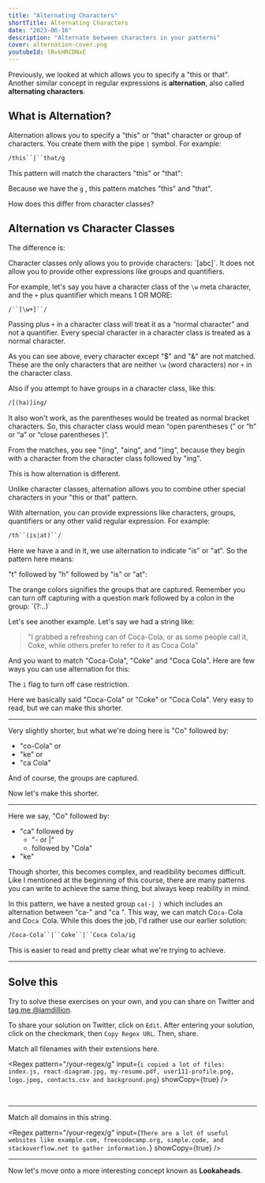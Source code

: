 ```yaml
---
title: "Alternating Characters"
shortTitle: Alternating Characters
date: "2023-06-16"
description: "Alternate between characters in your patterns"
cover: alternation-cover.png
youtubeId: lRvkHRCDNxE
---
```


Previously, we looked at <CourseLink path='character-class' label='character classes' /> which allows you to specify a "this or that". Another similar concept in regular expressions is **alternation**, also called **alternating characters**.

## What is Alternation?

Alternation allows you to specify a "this" or "that" character or group of characters. You create them with the pipe `|` symbol. For example:

```txt
/this``|``that/g
```

This pattern will match the characters "this" or "that":

<Regex pattern="/this|that/g" input="I love this but I do not love that" />

Because we have the `g` <CourseLink path='flags' label='flag' />, this pattern matches "this" and "that".

How does this differ from character classes?

## Alternation vs Character Classes

The difference is:

<Important>
  Character classes only allows you to provide characters: `[abc]`. It does not
  allow you to provide other expressions like groups and quantifiers.
</Important>

For example, let's say you have a character class of the `\w` meta character, and the `+` plus quantifier which means 1 OR MORE:

```txt
/``[\w+]``/
```

Passing plus `+` in a character class will treat it as a “normal character” and not a quantifier. Every special character in a character class is treated as a normal character.

<Regex pattern="/[\w+]/g" input="he likes to ping $&6...what is +ing" />

As you can see above, every character except "$" and "&" are not matched. These are the only characters that are neither `\w` (word characters) nor `+` in the character class.

Also if you attempt to have groups in a character class, like this:

```txt
/[(ha)]ing/
```

It also won't work, as the parentheses would be treated as normal bracket characters. So, this character class would mean “open parentheses (” or “h” or “a” or “close parentheses )”.

<Regex pattern="/[(ha)]ing/g" input="random characters: (ing, aing, )ing" />

From the matches, you see "(ing", "aing", and ")ing", because they begin with a character from the character class followed by "ing".

This is how alternation is different.

<Important>
  Unlike character classes, alternation allows you to combine other special
  characters in your "this or that" pattern.
</Important>

With alternation, you can provide expressions like characters, groups, quantifiers or any other valid regular expression. For example:

```txt
/th``(is|at)``/
```

Here we have a <CourseLink path='capturing-groups' label='group' /> and in it, we use alternation to indicate "is" or "at". So the pattern here means:

"t" followed by "h" followed by "is" or "at":

<Regex pattern="/th(is|at)/g" input="he said this, he didn't say that" />

<Info>
  The orange colors signifies the groups that are captured. Remember you can
  turn off capturing with a question mark followed by a colon in the group:
  `(?:..)`
</Info>

Let's see another example. Let's say we had a string like:

> "I grabbed a refreshing can of Coca-Cola, or as some people call it, Coke, while others prefer to refer to it as Coca Cola"

And you want to match "Coca-Cola", "Coke" and "Coca Cola". Here are few ways you can use alternation for this:

<Regex
  pattern="/Coca-Cola|Coke|Coca Cola/ig"
  input="I grabbed a refreshing can of Coca-Cola, or as some people call it, Coke, while others prefer to refer to it as Coca Cola"
/>

<Info>The `i` flag to turn off case restriction.</Info>

Here we basically said "Coca-Cola" or "Coke" or "Coca Cola". Very easy to read, but we can make this shorter.

---

<Regex
  pattern="/Co(ca-Cola|ke|ca Cola)/ig"
  input="I grabbed a refreshing can of Coca-Cola, or as some people call it, Coke, while others prefer to refer to it as Coca Cola"
/>

Very slightly shorter, but what we're doing here is "Co" followed by:

- "co-Cola" or
- "ke" or
- "ca Cola"

And of course, the groups are captured.

Now let's make this shorter.

---

<Regex
  pattern="/Co(ca(-| )Cola|ke)/ig"
  input="I grabbed a refreshing can of Coca-Cola, or as some people call it, Coke, while others prefer to refer to it as Coca Cola"
/>

Here we say, "Co" followed by:

- "ca" followed by
  - "- or |"
  - followed by "Cola"
- "ke"

Though shorter, this becomes complex, and readibility becomes difficult. Like I mentioned at the beginning of this course, there are many patterns you can write to achieve the same thing, but always keep reability in mind.

In this pattern, we have a nested group `ca(-| )` which includes an alternation between "ca-" and "ca ". This way, we can match Co`ca-`Cola and Co`ca `Cola. While this does the job, I'd rather use our earlier solution:

```txt
/Coca-Cola``|``Coke``|``Coca Cola/ig
```

This is easier to read and pretty clear what we're trying to achieve.

---

## Solve this

Try to solve these exercises on your own, and you can share on Twitter and [tag me @iamdillion](https://twitter.com/iamdillion).

<Info>To share your solution on Twitter, click on `Edit`. After entering your
  solution, click on the checkmark, then `Copy Regex URL`. Then, share.</Info>

Match all filenames with their extensions here.

<Regex
  pattern="/your-regex/g"
  input={`i copied a lot of files: index.js, react-diagram.jpg,
my-resume.pdf, user111-profile.png, logo.jpeg, contacts.csv and background.png`}
  showCopy={true}
/>

<br />

---

Match all domains in this string.

<Regex
  pattern="/your-regex/g"
  input={`There are a lot of useful websites like example.com, freecodecamp.org, simple.code, and stackoverflow.net to gather information.`}
  showCopy={true}
/>

---

Now let's move onto a more interesting concept known as **Lookaheads**.
